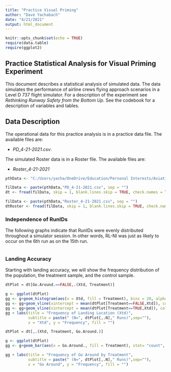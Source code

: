 ```yaml
---
title: "Practice Visual Priming"
author: "Dave Yachabach"
date: "4/21/2021"
output: html_document
---
```


```r
knitr::opts_chunk$set(echo = TRUE)
require(data.table)
require(ggplot2)
```

## Practice Statistical Analysis for Visual Priming Experiment

This document describes a statistical analysis of simulated data.  The data simulates the performance of airline crews flying approach scenarios in a Level D 737 flight simulator.  For a description of the experiment see *Rethinking Runway Safety from the Bottom Up*.  See the codebook for a description of variables and tables.  


## Data Description  
The operational data for this practice analysis is in a practice data file.  The available files are:  

- *PD_4-21-2021.csv*.  

The simulated Roster data is in a Roster file.  The available files are:  

- *Roster_4-21-2021*  

```r

pthData <- "C:/Users/yacha/OneDrive/Education/Personal Interests/Aviation Research Interests/Visual Priming Experiment/Software/Practice Visual Priming Analysis/Data/"

filData <- paste(pthData,"PD_4-21-2021.csv", sep = "")
dt <- fread(filData, skip = 1, blank.lines.skip = TRUE, check.names = TRUE)

filData <- paste(pthData,"Roster_4-21-2021.csv", sep = "")
dtRoster <- fread(filData, skip = 1, blank.lines.skip = TRUE, check.names = TRUE)

```

### Independence of RunIDs  
The following graphs indicate that RunIDs were evenly distributed throughout a simulator session.  In other words, RL-NI was just as likely to occur on the 6th run as on the 15th run.



```r



```

### Landing Accuracy  
Starting with landing accuracy, we will show the frequency distribution of the population, the treatment sample, and the control sample.  

```r

dtPlot = dt[Go.Around.==FALSE,.(Xtd, Treatment)]

g <- ggplot(dtPlot)
gg <- g+geom_histogram(aes(x = Xtd, fill = Treatment), bins = 20, alpha = 0.25, size = 2)
gg <- gg+geom_vline(xintercept = mean(dtPlot[Treatment==FALSE,Xtd]), color = "red", size = 2, alpha=.25)
gg <- gg+geom_vline(xintercept = mean(dtPlot[Treatment==TRUE,Xtd]), color = "lightblue", size = 2, alpha=.5)
gg + labs(title = "Frequency of Landing Location (Xtd)", 
          subtitle = paste(" (N=", dtPlot[,.N]," Runs)",sep=""), 
          x = "Xtd", y = "Frequency", fill = "")

```

```r
dtPlot = dt[,.(Xtd, Treatment, Go.Around.)]

g <- ggplot(dtPlot)
gg <- g+geom_bar(aes(x = Go.Around., fill = Treatment), stat= "count", position = "dodge",alpha = 0.25, size = 2)

gg + labs(title = "Frequency of Go Around by Treatment", 
          subtitle = paste(" (N=", dtPlot[,.N]," Runs)",sep=""), 
          x = "Go Around", y = "Frequency", fill = "")

```



